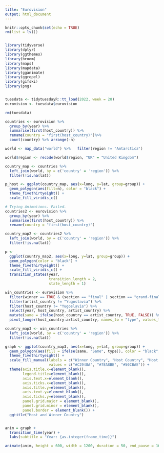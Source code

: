 ```yaml
---
title: "Eurovision"
output: html_document
---
```


```r
knitr::opts_chunk$set(echo = TRUE)
rm(list = ls())


library(tidyverse)
library(dplyr)
library(ggthemes)
library(broom)
library(maps)
library(mapdata)
library(gganimate)
library(ggrepel)
library(gifski)
library(png)


tuesdata <- tidytuesdayR::tt_load(2022, week = 20)
eurovision <- tuesdata$eurovision

rm(tuesdata)
```


```r
countries <- eurovision %>% 
  group_by(year) %>% 
  summarise(first(host_country)) %>% 
  rename(country = "first(host_country)")%>% 
  count(country) %>% arrange(-n)

world <- map_data("world") %>%   filter(region != "Antarctica") 

world$region <- recode(world$region, "UK" = "United Kingdom")

country_map <- countries %>%
  left_join(world, by = c('country' = 'region')) %>%
  filter(!is.na(lat))

p_host <- ggplot(country_map, aes(x=long, y=lat, group=group)) +
  geom_polygon(aes(fill=n), color = "black") +
  theme_fivethirtyeight() +
  scale_fill_viridis_c()
```



```r

# Trying Animations. Failed. 
countries2 <- eurovision %>% 
  group_by(year) %>% 
  summarise(first(host_country)) %>% 
  rename(country = "first(host_country)")

country_map2 <- countries2 %>%
  left_join(world, by = c('country' = 'region')) %>%
  filter(!is.na(lat))

p <-
  ggplot(country_map2, aes(x=long, y=lat, group=group)) +
  geom_polygon(color = "black") +
  theme_fivethirtyeight() +
  scale_fill_viridis_c() +
  transition_states(year,
                    transition_length = 2,
                    state_length = 1) 
```


```r
win_countries <- eurovision %>% 
  filter(winner == TRUE & (section == "final" | section == "grand-final")) %>%
  filter(artist_country != "Yugoslavia") %>%
  filter(host_country != "Yugoslavia") %>%
  select(year, host_country, artist_country) %>%
  mutate(same = ifelse(host_country == artist_country, TRUE, FALSE)) %>%
  pivot_longer(host_country:artist_country, names_to = "type", values_to = "country")

country_map3 <- win_countries %>%
  left_join(world, by = c('country' = 'region')) %>%
  filter(!is.na(lat))

graph <- ggplot(country_map3, aes(x=long, y=lat, group=group)) +
  geom_polygon(aes(fill = ifelse(same, "Same", type)), color = "black", size = 0.3) +
  theme_fivethirtyeight() +
  scale_fill_manual(labels = c("Winner Country", "Host Country", "Host Country Wins!"), 
                    values = c("#C2948A", "#7EA8BE", "#50CBAE")) +
  theme(axis.title.x=element_blank(),
        legend.title=element_blank(),
        axis.text.x=element_blank(),
        axis.ticks.x=element_blank(),
        axis.title.y=element_blank(),
        axis.text.y=element_blank(),
        axis.ticks.y=element_blank(),
        panel.grid.major = element_blank(),
        panel.grid.minor = element_blank(),
        panel.border = element_blank()) +
  ggtitle("Host and Winner Country")


anim = graph +
  transition_time(year) +
  labs(subtitle = "Year: {as.integer(frame_time)}")

animate(anim, height = 600, width = 1200, duration = 50, end_pause = 10)
```

